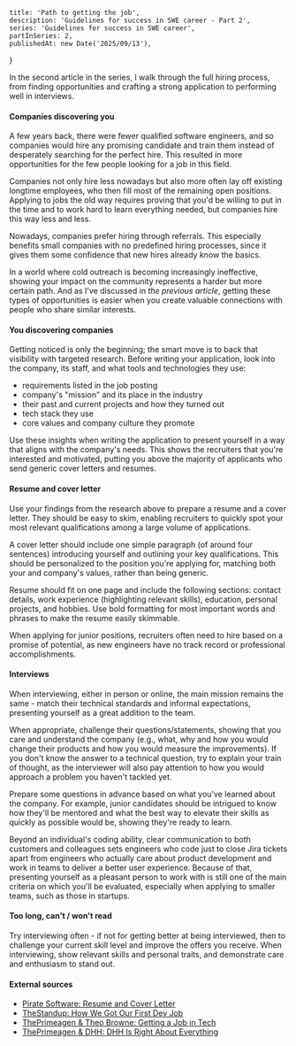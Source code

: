     title: 'Path to getting the job',
    description: 'Guidelines for success in SWE career - Part 2',
    series: 'Guidelines for success in SWE career',
    partInSeries: 2,
    publishedAt: new Date('2025/09/13'),
}

In the second article in the series, I walk through the full hiring process, from finding opportunities and crafting a strong application to performing well in interviews.

#### Companies discovering you

A few years back, there were fewer qualified software engineers, and so companies would hire any promising candidate and train them instead of desperately searching for the perfect hire. This resulted in more opportunities for the few people looking for a job in this field.

Companies not only hire less nowadays but also more often lay off existing longtime employees, who then fill most of the remaining open positions.
Applying to jobs the old way requires proving that you'd be willing to put in the time and to work hard to learn everything needed, but companies hire this way less and less.

Nowadays, companies prefer hiring through referrals. This especially benefits small companies with no predefined hiring processes, since it gives them some confidence that new hires already know the basics.

In a world where cold outreach is becoming increasingly ineffective, showing your impact on the community represents a harder but more certain path. And as I've discussed in *the previous article*, getting these types of opportunities is easier when you create valuable connections with people who share similar interests.

#### You discovering companies

Getting noticed is only the beginning; the smart move is to back that visibility with targeted research. Before writing your application, look into the company, its staff, and what tools and technologies they use:
- requirements listed in the job posting
- company's "mission" and its place in the industry
- their past and current projects and how they turned out
- tech stack they use
- core values and company culture they promote

Use these insights when writing the application to present yourself in a way that aligns with the company's needs. This shows the recruiters that you're interested and motivated, putting you above the majority of applicants who send generic cover letters and resumes.

#### Resume and cover letter

Use your findings from the research above to prepare a resume and a cover letter. They should be easy to skim, enabling recruiters to quickly spot your most relevant qualifications among a large volume of applications.

A cover letter should include one simple paragraph (of around four sentences) introducing yourself and outlining your key qualifications. This should be personalized to the position you're applying for, matching both your and company's values, rather than being generic.

Resume should fit on one page and include the following sections: contact details, work experience (highlighting relevant skills), education, personal projects, and hobbies. Use bold formatting for most important words and phrases to make the resume easily skimmable.

When applying for junior positions, recruiters often need to hire based on a promise of potential, as new engineers have no track record or professional accomplishments.

#### Interviews

When interviewing, either in person or online, the main mission remains the same - match their technical standards and informal expectations, presenting yourself as a great addition to the team.

When appropriate, challenge their questions/statements, showing that you care and understand the company (e.g., what, why and how you would change their products and how you would measure the improvements). If you don't know the answer to a technical question, try to explain your train of thought, as the interviewer will also pay attention to how you would approach a problem you haven't tackled yet.

Prepare some questions in advance based on what you've learned about the company. For example, junior candidates should be intrigued to know how they'll be mentored and what the best way to elevate their skills as quickly as possible would be, showing they're ready to learn.

Beyond an individual's coding ability, clear communication to both customers and colleagues sets engineers who code just to close Jira tickets apart from engineers who actually care about product development and work in teams to deliver a better user experience. Because of that, presenting yourself as a pleasant person to work with is still one of the main criteria on which you'll be evaluated, especially when applying to smaller teams, such as those in startups.

#### Too long, can't / won't read

Try interviewing often - if not for getting better at being interviewed, then to challenge your current skill level and improve the offers you receive. When interviewing, show relevant skills and personal traits, and demonstrate care and enthusiasm to stand out.

#### External sources

- [Pirate Software:  Resume and Cover Letter](https://youtu.be/Di5Q35-t4A4?si=aRCqVjZjTAW5QUEB)
- [TheStandup: How We Got Our First Dev Job](https://youtu.be/_CwpzZ8AVio?si=NaHxm1OqPJI_Z3mj)
- [ThePrimeagen & Theo Browne: Getting a Job in Tech](https://youtu.be/MZRs6w-Qy2U?si=w6CvMKZH_OMDVaSS)
- [ThePrimeagen & DHH: DHH Is Right About Everything](https://youtu.be/mTa2d3OLXhg?si=oVjXoGBbXC61sz6e)
